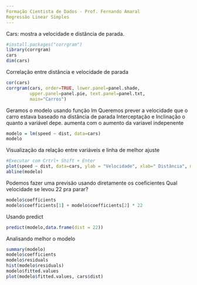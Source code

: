 ```yaml
---
Formação Cientista de Dados - Prof. Fernando Amaral
Regressão Linear Simples
---
```


Cars: mostra a velocidade e distância de parada. 
```r
#install.packages("corrgram")
library(corrgram)
cars
dim(cars)
```
Correlação entre distância e velocidade de parada
```r
cor(cars)
corrgram(cars, order=TRUE, lower.panel=panel.shade,
         upper.panel=panel.pie, text.panel=panel.txt,
         main="Carros")
```
Geramos o modelo usando função lm
Queremos prever a velocidade que o carro estava baseado na distância de parada
Interceptação e Inclinação o quanto a variável depe. aumenta com o aumento da variavel indepenente
```r
modelo = lm(speed ~ dist, data=cars)
modelo
```
Visualização da relação entre variáveis e linha de melhor ajuste
```r
#Executar com Crtrl+ Shift + Enter
plot(speed ~ dist, data=cars, ylab = "Velocidade", xlab=" Distância", main="Carros")
abline(modelo)
```
Podemos fazer uma previsão usando diretamente os coeficientes
Qual velocidade se levou 22 pra parar?
```r
modelo$coefficients
modelo$coefficients[1] + modelo$coefficients[2] * 22
```
Usando predict
```r
predict(modelo,data.frame(dist = 22))
```
Analisando melhor o modelo
```r
summary(modelo)
modelo$coefficients
modelo$residuals
hist(modelo$residuals)
modelo$fitted.values
plot(modelo$fitted.values, cars$dist)
```

